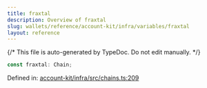 ```yaml
---
title: fraxtal
description: Overview of fraxtal
slug: wallets/reference/account-kit/infra/variables/fraxtal
layout: reference
---
```


{/* This file is auto-generated by TypeDoc. Do not edit manually. */}

```ts
const fraxtal: Chain;
```

Defined in: [account-kit/infra/src/chains.ts:209](https://github.com/alchemyplatform/aa-sdk/blob/0cc60e9f694c242d91befdaa2f26cdec3ee389c5/account-kit/infra/src/chains.ts#L209)
